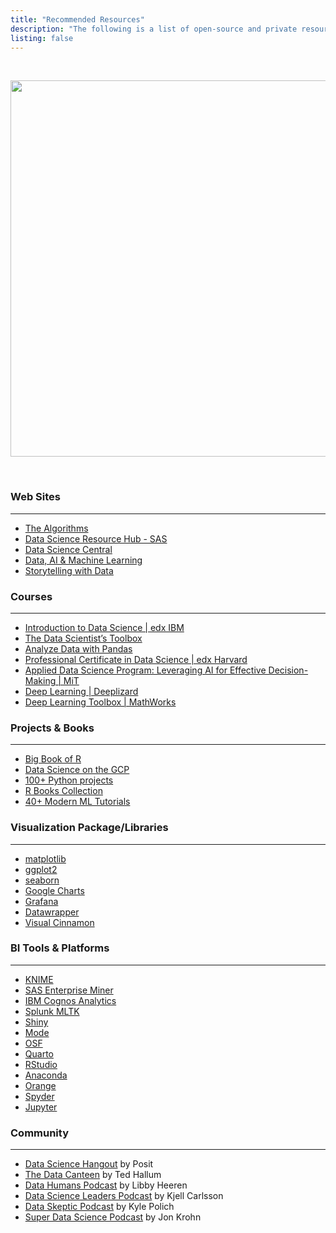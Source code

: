 ```yaml
---
title: "Recommended Resources"
description: "The following is a list of open-source and private resources to improve your data science and machine learning tradecraft. By no means it is an all-inclusive roster, instead some of the ones I have used before."
listing: false
---
```


<br/>

![](dswindow.jpg){fig-align="center" width="602"}

<br/>

### Web Sites

------------------------------------------------------------------------

-   [The Algorithms](https://the-algorithms.com){target="_blank"}
-   [Data Science Resource Hub - SAS](https://www.sas.com/en_us/training/academy-data-science/data-science-resources.html#data-scientist-learning-journey){target="_blank"}
-   [Data Science Central](https://www.datasciencecentral.com){target="_blank"}
-   [Data, AI & Machine Learning](https://sloanreview.mit.edu/topic/data-ai-machine-learning/){target="_blank"}
-   [Storytelling with Data](https://www.storytellingwithdata.com/chart-guide){target="_blank"}

### Courses

------------------------------------------------------------------------

-   [Introduction to Data Science \| edx IBM](https://www.edx.org/learn/data-science/ibm-introduction-to-data-science?index=product&search_index=product&webview=false&campaign=Introduction+to+Data+Science&source=edX&product_category=course&placement_url=https%3A%2F%2Fwww.edx.org%2Flearn%2Fdata-analysis){target="_blank"}
-   [The Data Scientist's Toolbox](https://www.coursera.org/learn/data-scientists-tools#modules){target="_blank"}
-   [Analyze Data with Pandas](https://www.codecademy.com/learn/paths/analyze-data-with-python){target="_blank"}
-   [Professional Certificate in Data Science \| edx Harvard](https://www.edx.org/certificates/professional-certificate/harvardx-data-science?index=product&search_index=product&webview=false&campaign=Data++Science&source=edX&product_category=professional-certificate&placement_url=https%3A%2F%2Fwww.edx.org%2Flearn%2Fdata-analysis){target="_blank"}
-   [Applied Data Science Program: Leveraging AI for Effective Decision-Making \| MiT](https://professional-education-gl.mit.edu/mit-applied-data-science-course?&utm_source=google&utm_medium=search&utm_campaign=ADSB_Int_Search_Program_Broad_US-E_NewLP&adgroup_id=152133034790&campaign_id=20012657719&Keyword=data%20scientist%20program&placement=&utm_content=655818703904&utm_target=kwd-57785127948&gclid=CjwKCAjwscGjBhAXEiwAswQqNFgWeE1nquYWCBJV8r_WHNmkgvqUGVqmjMcVyufULcz24lIdp3U37xoC6gIQAvD_BwE){target="_blank"}
-   [Deep Learning \| Deeplizard](https://deeplizard.com/courses){target="_blank"}
-   [Deep Learning Toolbox \| MathWorks](https://www.mathworks.com/help/deeplearning/examples.html?s_tid=ans_recom_nba-get){target="_blank"}

### Projects & Books

------------------------------------------------------------------------

-   [Big Book of R](https://www.bigbookofr.com){target="_blank"}
-   [Data Science on the GCP](https://www.oreilly.com/library/view/data-science-on/9781491974551/)
-   [100+ Python projects](https://thecleverprogrammer.com/2021/01/14/python-projects-with-source-code/){target="_blank"}
-   [R Books Collection](https://www.rstudio.com/resources/books/){target="_blank"}
-   [40+ Modern ML Tutorials](https://www.datasciencecentral.com/40-tutorials-covering-all-aspects-of-machine-learning/){target="_blank"}

### Visualization Package/Libraries

------------------------------------------------------------------------

-   [matplotlib](https://matplotlib.org/stable/){target="_blank"}
-   [ggplot2](https://exts.ggplot2.tidyverse.org/gallery/){target="_blank"}
-   [seaborn](https://seaborn.pydata.org){target="_blank"}
-   [Google Charts](https://developers.google.com/chart/interactive/docs/gallery){target="_blank"}
-   [Grafana](https://grafana.com/grafana/){target="_blank"}
-   [Datawrapper](https://www.datawrapper.de){target="_blank"}
-   [Visual Cinnamon](https://www.visualcinnamon.com/portfolio/){target="_blank"}

### BI Tools & Platforms

------------------------------------------------------------------------

-   [KNIME](https://www.knime.com/knime-analytics-platform){target="_blank"}
-   [SAS Enterprise Miner](https://www.sas.com/en_us/software/enterprise-miner.html){target="_blank"}
-   [IBM Cognos Analytics](https://www.ibm.com/products/cognos-analytics){target="_blank"}
-   [Splunk MLTK](https://splunkbase.splunk.com/app/2890){target="_blank"}
-   [Shiny](https://shiny.posit.co/?_gl=1*ndp1ah*_ga*MTMyMDE5NzEyMi4xNjg1MDMwNzUx*_ga_2C0WZ1JHG0*MTY4NTE1Njk4My40LjEuMTY4NTE1NzMxNi4wLjAuMA..){target="_blank"}
-   [Mode](https://mode.com/platform){target="_blank"}
-   [OSF](https://osf.io){target="_blank"}
-   [Quarto](https://quarto.org){target="_blank"}
-   [RStudio](https://posit.co/products/open-source/rstudio/){target="_blank"}
-   [Anaconda](https://www.anaconda.com/products/data-science-ai-workbench){target="_blank"}
-   [Orange](https://orangedatamining.com){target="_blank"}
-   [Spyder](https://www.spyder-ide.org){target="_blank"}
-   [Jupyter](https://jupyter.org){target="_blank"}

### Community

------------------------------------------------------------------------

-   [Data Science Hangout](https://posit.co/data-science-hangout/){target="_blank"} by Posit
-   [The Data Canteen](https://vetsindatascience.com/the-data-canteen){target="_blank"} by Ted Hallum
-   [Data Humans Podcast](https://libbyheeren.com/podcast.html){target="_blank"} by Libby Heeren
-   [Data Science Leaders Podcast](https://domino.ai/data-science-leaders-podcast){target="_blank"} by Kjell Carlsson
-   [Data Skeptic Podcast](https://dataskeptic.com){target="_blank"} by Kyle Polich
-   [Super Data Science Podcast](https://www.superdatascience.com/podcast/){target="_blank"} by Jon Krohn
